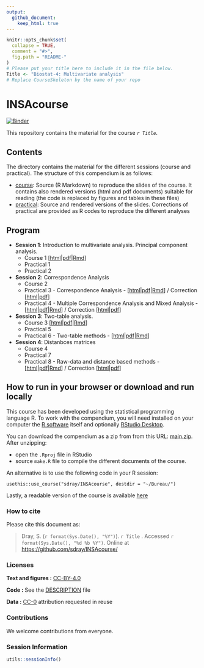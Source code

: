 ```yaml
---
output:
  github_document:
    keep_html: true
---
```


<!-- README.md is generated from README.Rmd. Please edit that file -->

```r
knitr::opts_chunk$set(
  collapse = TRUE,
  comment = "#>",
  fig.path = "README-"
)
# Please put your title here to include it in the file below.
Title <- "Biostat-4: Multivariate analysis"
# Replace CourseSkeleton by the name of your repo
```

# INSAcourse

[![Binder](https://mybinder.org/badge_logo.svg)](https://mybinder.org/v2/gh/sdray/INSAcourse/main?urlpath=rstudio)

This repository contains the material for the course *`r Title`*. 


## Contents

The directory contains the material for the different sessions (course and practical). The structure of this compendium is as follows:

  - [course](course): Source (R Markdown) to reproduce the slides of the course. It contains also rendered versions (html and pdf documents) suitable for reading (the code is replaced by figures and tables in these files)
  - [practical](practical): Source and rendered versions of the slides. Corrections of practical are provided as R codes to reproduce the different analyses

## Program
* **Session 1**: Introduction to multivariate analysis. Principal component analysis.
    - Course 1 [[html](course/session1/session1.html)|[pdf](course/session1/session1.pdf)|[Rmd](course/session1/session1.Rmd)]
    - Practical 1
    - Practical 2

* **Session 2**: Correspondence Analysis
    - Course 2
    - Practical 3 - Correspondence Analysis - [[html](practical/session3/session3.html)|[pdf](practical/session3/session3.pdf)|[Rmd](practical/session3/session3.Rmd)] / Correction [[html](practical/session3/session3-corrected.html)|[pdf](practical/session3/session3-corrected.pdf)]
    - Practical 4 - Multiple Correspondence Analysis and Mixed Analysis - [[html](practical/session4/session4.html)|[pdf](practical/session4/session4.pdf)|[Rmd](practical/session4/session4.Rmd)] / Correction [[html](practical/session4/session4-corrected.html)|[pdf](practical/session4/session4-corrected.pdf)]

* **Session 3**: Two-table analysis.
    - Course 3 [[html](course/session3/session3.html)|[pdf](course/session3/session3.pdf)|[Rmd](course/session3/session3.Rmd)]
    - Practical 5
    - Practical 6 - Two-table methods - [[html](practical/session6/session6.html)|[pdf](practical/session6/session6.pdf)|[Rmd](practical/session6/session6.Rmd)]

* **Session 4**: Distanbces matrices
    - Course 4
    - Practical 7
    - Practical 8 - Raw-data and distance based methods - [[html](practical/session8/session8.html)|[pdf](practical/session8/session8.pdf)|[Rmd](practical/session8/session8.Rmd)] / Correction [[html](practical/session8/session8-corrected.html)|[pdf](practical/session8/session8-corrected.pdf)]
    
## How to run in your browser or download and run locally

This course has been developed using the statistical programming
language R. To work with the compendium, you will need
installed on your computer the [R software](https://cloud.r-project.org/)
itself and optionally [RStudio Desktop](https://rstudio.com/products/rstudio/download/).

You can download the compendium as a zip from from this URL:
[main.zip](https://github.com/sdray/INSAcourse/archive/refs/heads/main.zip). After unzipping:

- open the `.Rproj` file in RStudio
- source `make.R` file to compile the different documents of the course.

An alternative is to use the following code in your R session:

`usethis::use_course("sdray/INSAcourse", destdir = "~/Bureau/")`

Lastly, a readable version of the course is available [here](http://sdray.github.io/INSAcourse/)

### How to cite

Please cite this document as:

> Dray, S. (`r format(Sys.Date(), "%Y")`). `r Title` . Accessed `r format(Sys.Date(), "%d %b %Y")`. Online at <https://github.com/sdray/INSAcourse/>


### Licenses

**Text and figures :**  [CC-BY-4.0](http://creativecommons.org/licenses/by/4.0/)

**Code :** See the [DESCRIPTION](DESCRIPTION) file

**Data :** [CC-0](http://creativecommons.org/publicdomain/zero/1.0/) attribution requested in reuse

### Contributions

We welcome contributions from everyone. 

### Session Information
```r
utils::sessionInfo()
```
